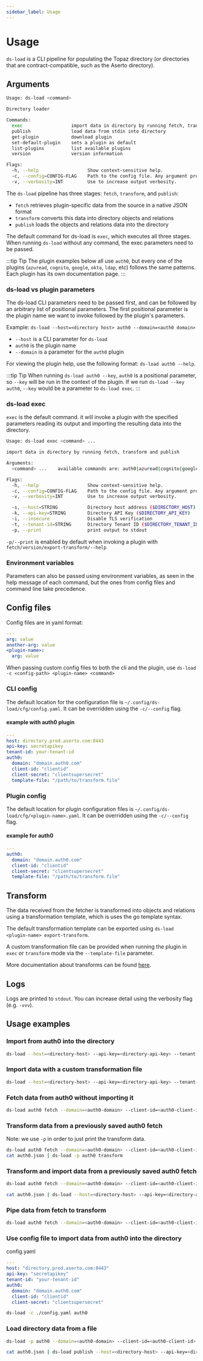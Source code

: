 ```yaml
---
sidebar_label: Usage
---
```


# Usage

`ds-load` is a CLI pipeline for populating the Topaz directory (or directories that are contract-compatible, such as the Aserto directory). 

## Arguments

```sh
Usage: ds-load <command>

Directory loader

Commands:
  exec                  import data in directory by running fetch, transform and publish
  publish               load data from stdin into directory
  get-plugin            download plugin
  set-default-plugin    sets a plugin as default
  list-plugins          list available plugins
  version               version information

Flags:
  -h, --help                  Show context-sensitive help.
  -c, --config=CONFIG-FLAG    Path to the config file. Any argument provided to the CLI will take precedence.
  -v, --verbosity=INT         Use to increase output verbosity.
```

The `ds-load` pipeline has three stages: `fetch`, `transform`, and `publish`:
* `fetch` retrieves plugin-specific data from the source in a native JSON format
* `transform` converts this data into directory objects and relations
* `publish` loads the objects and relations data into the directory

The default command for ds-load is `exec`, which executes all three stages. When running `ds-load` without any command, the exec parameters need to be passed.

:::tip Tip
The plugin examples below all use `auth0`, but every one of the plugins (`azuread`, `cognito`, `google`, `okta`, `ldap`, etc) follows the same patterns. Each plugin has its own documentation page.
:::

### ds-load vs plugin parameters
The ds-load CLI parameters need to be passed first, and can be followed by an arbitrary list of positional parameters. The first positional parameter is the plugin name we want to invoke followed by the plugin's parameters.

Example: `ds-load --host=<directory host> auth0 --domain=<auth0 domain>`
* `--host` is a CLI parameter for `ds-load`
* `auth0` is the plugin name
* `--domain` is a parameter for the `auth0` plugin

For viewing the plugin help, use the following format: `ds-load auth0 --help`. 

:::tip Tip
When running `ds-load auth0 --key`, `auth0` is a positional parameter, so `--key` will be run in the context of the plugin. If we run `ds-load --key auth0`, `--key` would be a parameter to `ds-load exec`.
:::

### ds-load exec
`exec` is the default command. it will invoke a plugin with the specified parameters reading its output and importing the resulting data into the directory.

```sh
Usage: ds-load exec <command> ...

import data in directory by running fetch, transform and publish

Arguments:
  <command> ...    available commands are: auth0|azuread|cognito|google|okta|ldap

Flags:
  -h, --help                  Show context-sensitive help.
  -c, --config=CONFIG-FLAG    Path to the config file. Any argument provided to the CLI will take precedence.
  -v, --verbosity=INT         Use to increase output verbosity.

  -s, --host=STRING           Directory host address ($DIRECTORY_HOST)
  -k, --api-key=STRING        Directory API Key ($DIRECTORY_API_KEY)
  -i, --insecure              Disable TLS verification
  -t, --tenant-id=STRING      Directory Tenant ID ($DIRECTORY_TENANT_ID)
  -p, --print                 print output to stdout
```

`-p/--print` is enabled by default when invoking a plugin with `fetch/version/export-transform/--help`

### Environment variables
Parameters can also be passed using environment variables, as seen in the help message of each command, but the ones from config files and command line take precedence.

## Config files

Config files are in yaml format:
```yaml
---
arg: value
another-arg: value
<plugin-name>:
  arg: value
```

When passing custom config files to both the cli and the plugin, use `ds-load -c <config-path> <plugin-name> <command>` 

### CLI config
The default location for the configuration file is `~/.config/ds-load/cfg/config.yaml`. It can be overridden using the `-c/--config` flag.

#### example with auth0 plugin
```yaml
---
host: directory.prod.aserto.com:8443
api-key: secretapikey
tenant-id: your-tenant-id
auth0:
  domain: "domain.auth0.com"
  client-id: "clientid"
  client-secret: "clientsupersecret"
  template-file: "/path/to/transform.file"
```

### Plugin config
The default location for plugin configuration files is `~/.config/ds-load/cfg/<plugin-name>.yaml`. It can be overridden using the `-c/--config` flag.

#### example for auth0
```yaml
---
auth0:
  domain: "domain.auth0.com"
  client-id: "clientid"
  client-secret: "clientsupersecret"
  template-file: "/path/to/transform.file"
```

## Transform
The data received from the fetcher is transformed into objects and relations using a transformation template, which is uses the go template syntax.

The default transformation template can be exported using `ds-load <plugin-name> export-transform`.

A custom transformation file can be provided when running the plugin in `exec` or `transform` mode via the `--template-file` parameter.

More documentation about transforms can be found [here](/docs/command-line-interface/ds-load-cli/transform).

## Logs

Logs are printed to `stdout`. You can increase detail using the verbosity flag (e.g. `-vvv`).

## Usage examples

### Import from auth0 into the directory
```sh
ds-load --host=<directory-host> --api-key=<directory-api-key> --tenant-id=<tenant-id> auth0 --domain=<auth0-domain> --client-id=<auth0-client-id> --client-secret=<auth0-client-secret>
```

### Import data with a custom transformation file
```sh
ds-load --host=<directory-host> --api-key=<directory-api-key> --tenant-id=<tenant-id> auth0 --domain=<auth0-domain> --client-id=<auth0-client-id> --client-secret=<auth0-client-secret> --template-file=<template-path>
```

### Fetch data from auth0 without importing it
```sh
ds-load auth0 fetch --domain=<auth0-domain> --client-id=<auth0-client-id> --client-secret=<auth0-client-secret>
```

### Transform data from a previously saved auth0 fetch
Note: we use `-p` in order to just print the transform data.
```sh
ds-load auth0 fetch --domain=<auth0-domain> --client-id=<auth0-client-id> --client-secret=<auth0-client-secret> > auth0.json
cat auth0.json | ds-load -p auth0 transform
```

### Transform and import data from a previously saved auth0 fetch
```sh
ds-load auth0 fetch --domain=<auth0-domain> --client-id=<auth0-client-id> --client-secret=<auth0-client-secret> > auth0.json

cat auth0.json | ds-load --host=<directory-host> --api-key=<directory-api-key> --tenant-id=<tenant-id> auth0 transform
```

### Pipe data from fetch to transform
```sh
ds-load auth0 fetch --domain=<auth0-domain> --client-id=<auth0-client-id> --client-secret=<auth0-client-secret> | ds-load -p auth0 transform
```

### Use config file to import data from auth0 into the directory

config.yaml
```yaml
---
host: "directory.prod.aserto.com:8443"
api-key: "secretapikey"
tenant-id: "your-tenant-id"
auth0:
  domain: "domain.auth0.com"
  client-id: "clientid"
  client-secret: "clientsupersecret"
```

```sh
ds-load -c ./config.yaml auth0
```

### Load directory data from a file
```sh
ds-load -p auth0 --domain=<auth0-domain> --client-id=<auth0-client-id> --client-secret=<auth0-client-secret> > auth0.json

cat auth0.json | ds-load publish --host=<directory-host> --api-key=<directory-api-key> --tenant-id=<tenant-id>
```
